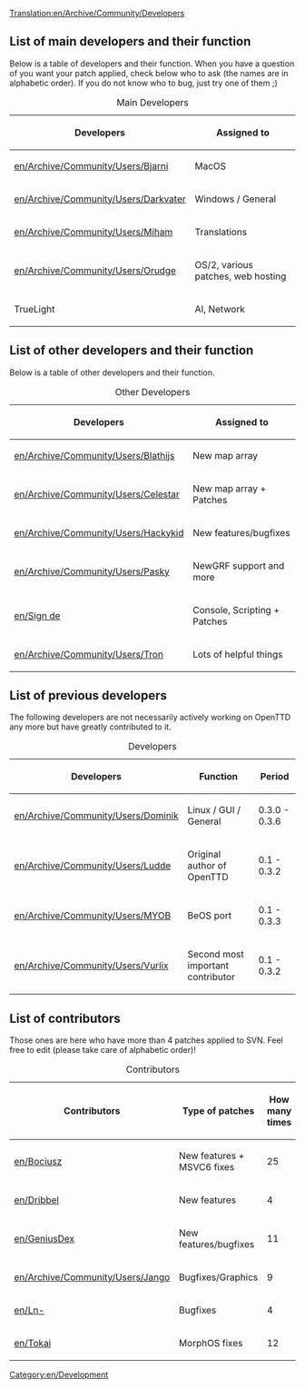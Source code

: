 [[Translation:en/Archive/Community/Developers]]
==List of main developers and their function==

Below is a table of developers and their function. When you have a question of you want your patch applied, check below who to ask (the names are in alphabetic order). If you do not know who to bug, just try one of them ;)

{| border="1"
|+ Main Developers
|-
! Developers !! Assigned to
|-
|[[en/Archive/Community/Users/Bjarni]] || MacOS
|-
|[[en/Archive/Community/Users/Darkvater]] || Windows / General
|-
|[[en/Archive/Community/Users/Miham]] || Translations
|-
|[[en/Archive/Community/Users/Orudge]] || OS/2, various patches, web hosting
|-
|TrueLight || AI, Network
|}

==List of other developers and their function==

Below is a table of other developers and their function.

{| border="1"
|+ Other Developers
|-
! Developers !! Assigned to
|-
|[[en/Archive/Community/Users/Blathijs]] || New map array
|-
|[[en/Archive/Community/Users/Celestar]] || New map array + Patches
|-
|[[en/Archive/Community/Users/Hackykid]] || New features/bugfixes
|-
|[[en/Archive/Community/Users/Pasky]] || NewGRF support and more
|-
|[[en/Sign de]] || Console, Scripting + Patches
|-
|[[en/Archive/Community/Users/Tron]] || Lots of helpful things
|}

==List of previous developers==

The following developers are not necessarily actively working on OpenTTD any more but have greatly contributed to it.


{| border="1"
|+ Developers
|-
! Developers !! Function !! Period
|-
|[[en/Archive/Community/Users/Dominik]] || Linux / GUI / General || 0.3.0 - 0.3.6
|-
|[[en/Archive/Community/Users/Ludde]] || Original author of OpenTTD || 0.1 - 0.3.2
|-
|[[en/Archive/Community/Users/MYOB]] || BeOS port || 0.1 - 0.3.3
|-
|[[en/Archive/Community/Users/Vurlix]] || Second most important contributor || 0.1 - 0.3.2
|}

==List of contributors==

Those ones are here who have more than 4 patches applied to SVN. Feel free to edit (please take care of alphabetic order)!


{| border="1"
|+ Contributors
|-
! Contributors !! Type of patches !! How many times
|-
|[[en/Bociusz]] || New features + MSVC6 fixes || 25
|-
|[[en/Dribbel]] || New features || 4
|-
|[[en/GeniusDex]] || New features/bugfixes || 11
|-
|[[en/Archive/Community/Users/Jango]] || Bugfixes/Graphics || 9
|-
|[[en/Ln-]] || Bugfixes || 4
|-
|[[en/Tokai]] || MorphOS fixes || 12
|}

[[Category:en/Development]]